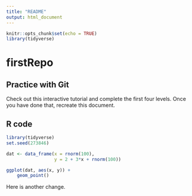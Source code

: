 ```yaml
---
title: "README"
output: html_document
---
```


```r
knitr::opts_chunk$set(echo = TRUE)
library(tidyverse)
```

# firstRepo

## Practice with Git

Check out this interactive tutorial and complete the first four levels. Once you have done that, recreate this document.

## R code

```r
library(tidyverse)
set.seed(273846)

dat <- data_frame(x = rnorm(100),
                  y = 2 + 3*x + rnorm(100))

ggplot(dat, aes(x, y)) +
    geom_point()

```

Here is another change.
